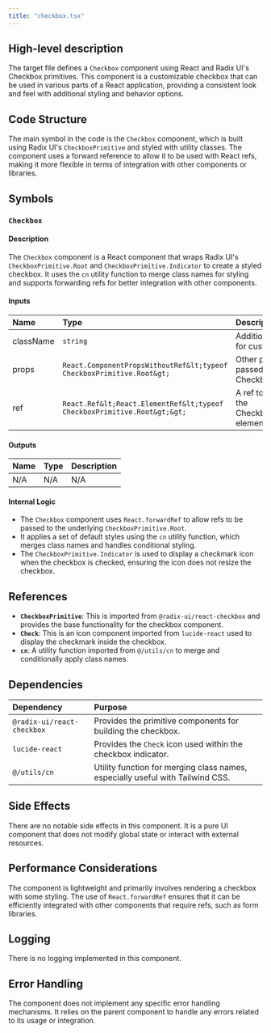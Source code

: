 ```yaml
---
title: "checkbox.tsx"
---
```


## High-level description

The target file defines a `Checkbox` component using React and Radix UI's Checkbox primitives. This component is a customizable checkbox that can be used in various parts of a React application, providing a consistent look and feel with additional styling and behavior options.

## Code Structure

The main symbol in the code is the `Checkbox` component, which is built using Radix UI's `CheckboxPrimitive` and styled with utility classes. The component uses a forward reference to allow it to be used with React refs, making it more flexible in terms of integration with other components or libraries.

## Symbols

### `Checkbox`
#### Description
The `Checkbox` component is a React component that wraps Radix UI's `CheckboxPrimitive.Root` and `CheckboxPrimitive.Indicator` to create a styled checkbox. It uses the `cn` utility function to merge class names for styling and supports forwarding refs for better integration with other components.

#### Inputs
| Name      | Type                                                                 | Description                                                                 |
|:----------|:---------------------------------------------------------------------|:----------------------------------------------------------------------------|
| className | `string`                                                             | Additional class names for custom styling.                                  |
| props     | `React.ComponentPropsWithoutRef&lt;typeof CheckboxPrimitive.Root&gt;`      | Other props that can be passed to the Radix UI CheckboxPrimitive.Root.      |
| ref       | `React.Ref&lt;React.ElementRef&lt;typeof CheckboxPrimitive.Root&gt;&gt;`         | A ref to be forwarded to the CheckboxPrimitive.Root element.                |

#### Outputs
| Name   | Type   | Description   |
|:-------|:-------|:--------------|
| N/A    | N/A    | N/A           |

#### Internal Logic
- The `Checkbox` component uses `React.forwardRef` to allow refs to be passed to the underlying `CheckboxPrimitive.Root`.
- It applies a set of default styles using the `cn` utility function, which merges class names and handles conditional styling.
- The `CheckboxPrimitive.Indicator` is used to display a checkmark icon when the checkbox is checked, ensuring the icon does not resize the checkbox.

## References

- **`CheckboxPrimitive`**: This is imported from `@radix-ui/react-checkbox` and provides the base functionality for the checkbox component.
- **`Check`**: This is an icon component imported from `lucide-react` used to display the checkmark inside the checkbox.
- **`cn`**: A utility function imported from `@/utils/cn` to merge and conditionally apply class names.

## Dependencies

| Dependency                | Purpose                                                                 |
|:--------------------------|:------------------------------------------------------------------------|
| `@radix-ui/react-checkbox`| Provides the primitive components for building the checkbox.            |
| `lucide-react`            | Provides the `Check` icon used within the checkbox indicator.           |
| `@/utils/cn`              | Utility function for merging class names, especially useful with Tailwind CSS. |

## Side Effects

There are no notable side effects in this component. It is a pure UI component that does not modify global state or interact with external resources.

## Performance Considerations

The component is lightweight and primarily involves rendering a checkbox with some styling. The use of `React.forwardRef` ensures that it can be efficiently integrated with other components that require refs, such as form libraries.

## Logging

There is no logging implemented in this component.

## Error Handling

The component does not implement any specific error handling mechanisms. It relies on the parent component to handle any errors related to its usage or integration.